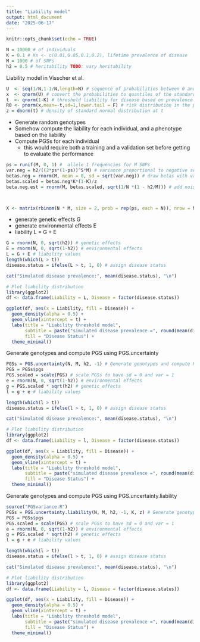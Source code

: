 ```yaml
---
title: "Liability model"
output: html_document
date: "2025-06-17"
---
```


```r
knitr::opts_chunk$set(echo = TRUE)
```

```r
N = 10000 # of individuals
K = 0.1 # Ks <- c(0.01,0.05,0.1,0.2), lifetime prevalence of disease
M = 1000 # of SNPs
h2 = 0.5 # heritability TODO: vary heritability
```

Liability model in Visscher et al.

```r
U  <- seq(1/N,1-1/N,length=N) # sequence of probabilities between 0 and 1
x  <- qnorm(U) # convert the probabilities to quantiles of the standard normal distribution (liability scores)
t  <- qnorm(1-K) # threshold liability for disease based on prevalence K. People with liability > t have the disease
R0 <- pnorm(x,mean=-t,sd=1,lower.tail = F) # risk distribution in the population, risk at each liability point x
z = dnorm(t) # density of standard normal distribution at t
```

-   Generate random genotypes
-   Somehow compute the liability for each individual, and a phenotype based on the liability
-   Compute PGSs for each individual
    -   this would require both a training and a validation set before getting to evaluate the performance

```r
ps = runif(M, 0, 1) #  allele 1 frequencies for M SNPs
var.neg = h2/((2*ps*(1-ps))^S*M) # variance proportional to negative selection coefficient, scaled to match heritability h2 and M SNPs
betas.neg = rnorm(M, mean = 0, sd = sqrt(var.neg)) # draw betas with variance var.neg
betas.scaled = betas.neg*K*(1-K)/z
beta.neg.est = rnorm(M, betas.scaled, sqrt(1/N *(1 - h2/M))) # add noise proportional to sample size, formula from paper 3



X <- matrix(rbinom(N * M, size = 2, prob = rep(ps, each = N)), nrow = N, ncol = M) # generate genotypes assuming allele frequencies follow HWE
```

-   generate genetic effects G
-   generate environmental effects E
-   liability L = G + E

```r
G = rnorm(N, 0, sqrt(h2)) # genetic effects
E = rnorm(N, 0, sqrt(1-h2)) # environmental effects
L = G + E # liability values
length(which(L > t))
disease.status = ifelse(L > t, 1, 0) # assign disease status
```

```r
cat("Simulated disease prevalence:", mean(disease.status), "\n")

# Plot liability distribution
library(ggplot2)
df <- data.frame(Liability = L, Disease = factor(disease.status))

ggplot(df, aes(x = Liability, fill = Disease)) +
  geom_density(alpha = 0.5) +
  geom_vline(xintercept = t) +
  labs(title = "Liability threshold model",
       subtitle = paste("simulated disease prevalence =", round(mean(disease.status),3)),
       fill = "Disease Status") +
  theme_minimal()

```

Generate genotypes and compute PGS using PGS.uncertainty

```r
PGSs = PGS.uncertainty(N, M, h2, -1) # Generate genotypes and compute PGS
PGS = PGSs$pgs
PGS.scaled = scale(PGS) # scale PGSs to have sd = 0 and var = 1
e = rnorm(N, 0, sqrt(1-h2)) # environmental effects
g = PGS.scaled * sqrt(h2) # genetic effects 
l = g + e # liability values

length(which(l > t))
disease.status = ifelse(l > t, 1, 0) # assign disease status
```

```r
cat("Simulated disease prevalence:", mean(disease.status), "\n")

# Plot liability distribution
library(ggplot2)
df <- data.frame(Liability = l, Disease = factor(disease.status))

ggplot(df, aes(x = Liability, fill = Disease)) +
  geom_density(alpha = 0.5) +
  geom_vline(xintercept = t) +
  labs(title = "Liability threshold model",
       subtitle = paste("simulated disease prevalence =", round(mean(disease.status),3)),
       fill = "Disease Status") +
  theme_minimal()
```

Generate genotypes and compute PGS using PGS.uncertainty.liability

```r
source("PGSvariance.R")
PGSs = PGS.uncertainty.liability(N, M, h2, -1, K, z) # Generate genotypes and compute PGS
PGS = PGSs$pgs
PGS.scaled = scale(PGS) # scale PGSs to have sd = 0 and var = 1
e = rnorm(N, 0, sqrt(1-h2)) # environmental effects
g = PGS.scaled * sqrt(h2) # genetic effects
l = g + e # liability values

length(which(l > t))
disease.status = ifelse(l > t, 1, 0) # assign disease status
```

```r
cat("Simulated disease prevalence:", mean(disease.status), "\n")

# Plot liability distribution
library(ggplot2)
df <- data.frame(Liability = l, Disease = factor(disease.status))

ggplot(df, aes(x = Liability, fill = Disease)) +
  geom_density(alpha = 0.5) +
  geom_vline(xintercept = t) +
  labs(title = "Liability threshold model",
       subtitle = paste("simulated disease prevalence =", round(mean(disease.status),3)),
       fill = "Disease Status") +
  theme_minimal()
```
